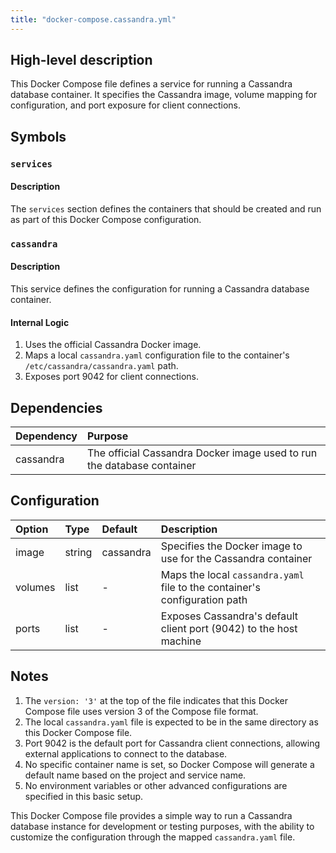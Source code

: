 ```yaml
---
title: "docker-compose.cassandra.yml"
---
```


## High-level description
This Docker Compose file defines a service for running a Cassandra database container. It specifies the Cassandra image, volume mapping for configuration, and port exposure for client connections.

## Symbols

### `services`
#### Description
The `services` section defines the containers that should be created and run as part of this Docker Compose configuration.

### `cassandra`
#### Description
This service defines the configuration for running a Cassandra database container.

#### Internal Logic
1. Uses the official Cassandra Docker image.
2. Maps a local `cassandra.yaml` configuration file to the container's `/etc/cassandra/cassandra.yaml` path.
3. Exposes port 9042 for client connections.

## Dependencies
| Dependency | Purpose |
|:-----------|:--------|
| cassandra | The official Cassandra Docker image used to run the database container |

## Configuration
| Option | Type | Default | Description |
|:-------|:-----|:--------|:------------|
| image | string | cassandra | Specifies the Docker image to use for the Cassandra container |
| volumes | list | - | Maps the local `cassandra.yaml` file to the container's configuration path |
| ports | list | - | Exposes Cassandra's default client port (9042) to the host machine |

## Notes
1. The `version: '3'` at the top of the file indicates that this Docker Compose file uses version 3 of the Compose file format.
2. The local `cassandra.yaml` file is expected to be in the same directory as this Docker Compose file.
3. Port 9042 is the default port for Cassandra client connections, allowing external applications to connect to the database.
4. No specific container name is set, so Docker Compose will generate a default name based on the project and service name.
5. No environment variables or other advanced configurations are specified in this basic setup.

This Docker Compose file provides a simple way to run a Cassandra database instance for development or testing purposes, with the ability to customize the configuration through the mapped `cassandra.yaml` file.